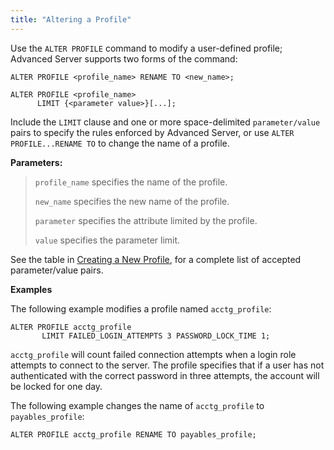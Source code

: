 ```yaml
---
title: "Altering a Profile"
---
```


<div id="altering_a_profile" class="registered_link"></div>


Use the `ALTER PROFILE` command to modify a user-defined profile; Advanced Server supports two forms of the command:

``` text
ALTER PROFILE <profile_name> RENAME TO <new_name>;

ALTER PROFILE <profile_name>
      LIMIT {<parameter value>}[...];
```

Include the `LIMIT` clause and one or more space-delimited `parameter/value` pairs to specify the rules enforced by Advanced Server, or use `ALTER PROFILE...RENAME TO` to change the name of a profile.

**Parameters:**

> `profile_name` specifies the name of the profile.
> 
> `new_name` specifies the new name of the profile.
> 
> `parameter` specifies the attribute limited by the profile.
> 
> `value` specifies the parameter limit.

See the table in [Creating a New Profile](../04_profile_management/01_creating_a_new_profile/index#creating_a_new_profile), for a complete list of accepted parameter/value pairs.

**Examples**

The following example modifies a profile named `acctg_profile`:

``` text
ALTER PROFILE acctg_profile
       LIMIT FAILED_LOGIN_ATTEMPTS 3 PASSWORD_LOCK_TIME 1;
```

`acctg_profile` will count failed connection attempts when a login role attempts to connect to the server. The profile specifies that if a user has not authenticated with the correct password in three attempts, the account will be locked for one day.

The following example changes the name of `acctg_profile` to `payables_profile`:

``` text
ALTER PROFILE acctg_profile RENAME TO payables_profile;
```
